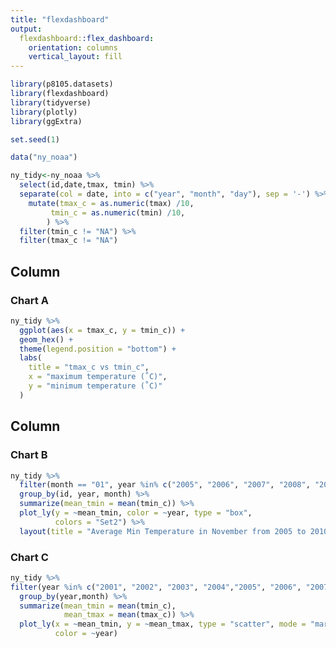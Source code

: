 ```yaml
---
title: "flexdashboard"
output: 
  flexdashboard::flex_dashboard:
    orientation: columns
    vertical_layout: fill
---
```


```r
library(p8105.datasets)
library(flexdashboard)
library(tidyverse)
library(plotly)
library(ggExtra)
```

```r
set.seed(1)

data("ny_noaa")

ny_tidy<-ny_noaa %>% 
  select(id,date,tmax, tmin) %>% 
  separate(col = date, into = c("year", "month", "day"), sep = '-') %>% 
    mutate(tmax_c = as.numeric(tmax) /10,
         tmin_c = as.numeric(tmin) /10,
        ) %>% 
  filter(tmin_c != "NA") %>% 
  filter(tmax_c != "NA")
```

Column {data-width=650}
-----------------------------------------------------------------------

### Chart A

```r
ny_tidy %>%
  ggplot(aes(x = tmax_c, y = tmin_c)) +
  geom_hex() + 
  theme(legend.position = "bottom") +
  labs(
    title = "tmax_c vs tmin_c",
    x = "maximum temperature (˚C)",
    y = "minimum temperature (˚C)"
  )

```

Column {data-width=350}
-----------------------------------------------------------------------

### Chart B

```r
ny_tidy %>% 
  filter(month == "01", year %in% c("2005", "2006", "2007", "2008", "2009", "2010")) %>%
  group_by(id, year, month) %>% 
  summarize(mean_tmin = mean(tmin_c)) %>% 
  plot_ly(y = ~mean_tmin, color = ~year, type = "box",
          colors = "Set2") %>% 
  layout(title = "Average Min Temperature in November from 2005 to 2010)")
```

### Chart C

```r
ny_tidy %>% 
filter(year %in% c("2001", "2002", "2003", "2004","2005", "2006", "2007", "2008", "2009", "2010")) %>%
  group_by(year,month) %>% 
  summarize(mean_tmin = mean(tmin_c),
            mean_tmax = mean(tmax_c)) %>% 
  plot_ly(x = ~mean_tmin, y = ~mean_tmax, type = "scatter", mode = "markers",
          color = ~year)
```